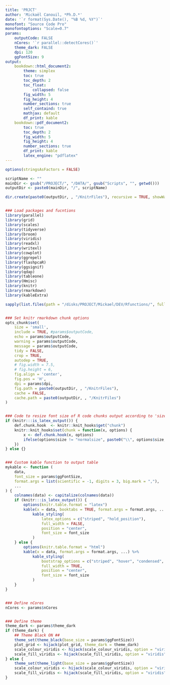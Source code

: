 ```yaml
---
title: 'PRJCT'
author: 'Mickaël Canouil, *Ph.D.*'
date: '`r format(Sys.Date(), "%B %d, %Y")`'
monofont: "Source Code Pro"
monofontoptions: "Scale=0.7"
params:
    outputCode: FALSE
    nCores: '`r parallel::detectCores()`'
    theme_dark: FALSE
    dpi: 120
    ggFontSize: 9
output:
    bookdown::html_document2:
        theme: simplex
        toc: true
        toc_depth: 2
        toc_float: 
            collapsed: false
        fig_width: 5
        fig_height: 4
        number_sections: true
        self_containd: true
        mathjax: default
        df_print: kable
    bookdown::pdf_document2:
        toc: true
        toc_depth: 2
        fig_width: 5
        fig_height: 4
        number_sections: true
        df_print: kable
        latex_engine: "pdflatex"
---
```


```r
options(stringsAsFactors = FALSE)

scriptName <- ""
mainDir <- gsub("/PROJECT/", "/DATA/", gsub("Scripts", "", getwd()))
outputDir <- paste0(mainDir, "/", scriptName)

dir.create(paste0(outputDir, , "/KnitrFiles"), recursive = TRUE, showWarnings = FALSE)


### Load packages and fucntions
library(parallel)
library(grid)
library(scales)
library(tidyverse)
library(broom)
library(viridis)
library(readxl)
library(writexl)
library(cowplot)
library(ggrepel)
library(flashpcaR)
library(ggsignif)
library(qdap)
library(tableone)
library(Hmisc)
library(knitr)
library(rmarkdown)
library(kableExtra)

sapply(list.files(path = "/disks/PROJECT/Mickael/DEV/Rfunctions/", full.names = TRUE), source) %>% invisible()


### Set knitr rmarkdown chunk options
opts_chunk$set(
    size = 'small',
    include = TRUE, #params$outputCode,
    echo = params$outputCode,
    warning = params$outputCode,
    message = params$outputCode,
    tidy = FALSE,
    crop = TRUE,
    autodep = TRUE,
    # fig.width = 7.5,
    # fig.height = 6,
    fig.align = 'center',
    fig.pos = 'H',
    dpi = params$dpi,
    fig.path = paste0(outputDir, , "/KnitrFiles"),
    cache = FALSE,
    cache.path = paste0(outputDir, , "/KnitrFiles")
)


### Code to resize font size of R code chunks output according to 'size' option (only LATEX)
if (knitr:::is_latex_output()) {
    def.chunk.hook  <- knitr::knit_hooks$get("chunk")
    knitr::knit_hooks$set(chunk = function(x, options) {
        x <- def.chunk.hook(x, options)
        ifelse(options$size != "normalsize", paste0("\\", options$size,"\n\n", x, "\n\n \\normalsize"), x)
    })
} else {}


### Custom kable function to output table
mykable <- function (
    data, 
    font_size = params$ggFontSize, 
    format.args = list(scientific = -1, digits = 3, big.mark = ","), 
    ...
) {
    colnames(data) <- capitalize(colnames(data))
    if (knitr:::is_latex_output()) {
        options(knitr.table.format = "latex")
        kable(x = data, booktabs = TRUE, format.args = format.args, ...) %>%
            kable_styling(
                latex_options = c("striped", "hold_position"),
                full_width = FALSE,
                position = "center",
                font_size = font_size
            )
    } else {
        options(knitr.table.format = "html")
        kable(x = data, format.args = format.args, ...) %>%
            kable_styling(
                bootstrap_options = c("striped", "hover", "condensed", "responsive"),
                full_width = TRUE,
                position = "center",
                font_size = font_size
            )
    }
}


### Define nCores
nCores <- params$nCores


### Define theme
theme_dark <- params$theme_dark
if (theme_dark) {
    ## Theme Black ON ##
    theme_set(theme_black(base_size = params$ggFontSize))
    plot_grid <- hijack(plot_grid, theme_dark = theme_dark)
    scale_colour_viridis <- hijack(scale_colour_viridis, option = "viridis", begin = 2/5, end = 1, direction = -1)
    scale_fill_viridis <- hijack(scale_fill_viridis, option = "viridis", begin = 2/5, end = 1, direction = -1)
} else {
    theme_set(theme_light(base_size = params$ggFontSize))
    scale_colour_viridis <- hijack(scale_colour_viridis, option = "viridis", begin = 0, end = 4/5)
    scale_fill_viridis <- hijack(scale_fill_viridis, option = "viridis", begin = 0, end = 4/5)
}    

```
